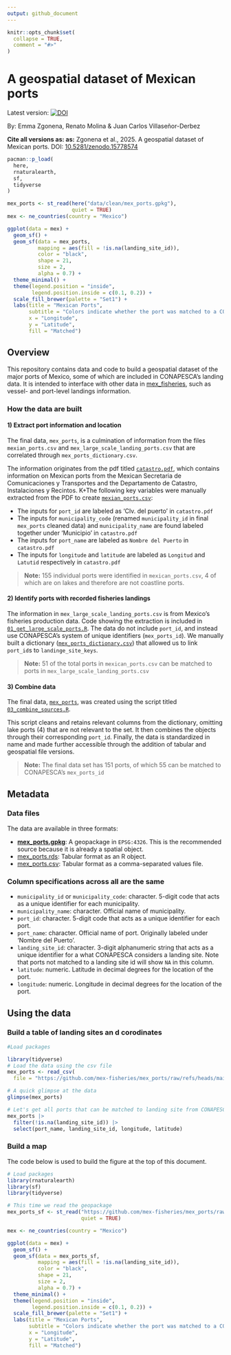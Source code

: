 ```yaml
---
output: github_document
---
```


<!-- README.md is generated from README.Rmd. Please edit that file -->

```r
knitr::opts_chunk$set(
  collapse = TRUE,
  comment = "#>"
)
```

# A geospatial dataset of Mexican ports
Latest version: [![DOI](https://zenodo.org/badge/DOI/10.5281/zenodo.16942285.svg)](https://doi.org/10.5281/zenodo.16942285)

By: Emma Zgonena, Renato Molina & Juan Carlos Villaseñor-Derbez

**Cite all versions as: as:** Zgonena et al., 2025. A geospatial dataset of Mexican ports. DOI: [10.5281/zenodo.15778574](https://zenodo.org/records/15778575#:~:text=10.5281/zenodo.15778574)

```r
pacman::p_load(
  here,
  rnaturalearth,
  sf,
  tidyverse
)

mex_ports <- st_read(here("data/clean/mex_ports.gpkg"),
                     quiet = TRUE)
mex <- ne_countries(country = "Mexico")

ggplot(data = mex) +
  geom_sf() +
  geom_sf(data = mex_ports,
          mapping = aes(fill = !is.na(landing_site_id)),
          color = "black",
          shape = 21,
          size = 2,
          alpha = 0.7) +
  theme_minimal() +
  theme(legend.position = "inside",
        legend.position.inside = c(0.1, 0.2)) +
  scale_fill_brewer(palette = "Set1") +
  labs(title = "Mexican Ports",
       subtitle = "Colors indicate whether the port was matched to a CONAPESCA landing site",
       x = "Longitude",
       y = "Latitude",
       fill = "Matched")
```

## Overview

This repository contains data and code to build a geospatial dataset of the major ports of Mexico, some of which are included in CONAPESCA's landing data. It is intended to interface with other data in [mex_fisheries](https://github.com/jcvdav/mex_fisheries), such as vessel- and port-level landings information.

### How the data are built

#### 1) Extract port information and location

The final data, `mex_ports`, is a culmination of information from the files `mexian_ports.csv` and `mex_large_scale_landing_ports.csv` that are correlated through `mex_ports_dictionary.csv`.

The information originates from the pdf titled [`catastro.pdf`](/data/raw/catastro.pdf), which contains information on Mexican ports from the Mexican Secretaria de Comunicaciones y Transportes and the Departamento de Catastro, Instalaciones y Recintos. K+The following key variables were manually extracted from the PDF to create [`mexian_ports.csv`](/data/raw/mexian_ports.csv): 

- The inputs for `port_id` are labeled as 'Clv. del puerto' in `catastro.pdf`
- The inputs for `municipality_code` (renamed `municipality_id` in final `mex_ports` cleaned data) and `municipality_name` are found labeled together under 'Municipio' in `catastro.pdf`
- The inputs for `port_name` are labeled as `Nombre del Puerto` in `catastro.pdf`
- The inputs for `longitude` and `latitude` are labeled as `Longitud` and `Latutid` respectively in `catastro.pdf`

> **Note:** 155 individual ports were identified in `mexican_ports.csv`, 4 of which are on lakes and therefore are not coastline ports. 

#### 2) Identify ports with recorded fisheries landings

The information in `mex_large_scale_landing_ports.csv` is from Mexico’s fisheries production data. Code showing the extraction is included in [`01_get_large_scale_ports.R`](/scripts/01_get_large_scale_ports.R). The data do not include `port_id`, and instead use CONAPESCA's system of unique identifiers (`mex_ports_id`). We manually built a dictionary ([`mex_ports_dictionary.csv`](/data/raw/mex_ports_dictionary.csv)) that allowed us to link `port_id`s to `landinge_site_keys`.

> **Note:** 51 of the total ports in `mexican_ports.csv` can be matched to ports in `mex_large_scale_landing_ports.csv`

#### 3) Combine data

The final data, [`mex_ports`](/data/clean/), was created using the script titled [`03_combine_sources.R`](/scripts/03_combine_sources.R). 

This script cleans and retains relevant columns from the dictionary, omitting lake ports (4) that are not relevant to the set. It then combines the objects through their corresponding `port_id`. Finally, the data is standardized in name and made further accessible through the addition of tabular and geospatial file versions. 

> **Note:** The final data set has 151 ports, of which 55 can be matched to CONAPESCA's `mex_ports_id`

## Metadata

### Data files

The data are available in three formats:

- **[mex_ports.gpkg](https://github.com/mex-fisheries/mex_ports/raw/refs/heads/main/data/clean/mex_ports.gpkg)**: A geopackage in `EPSG:4326`. This is the recommended source because it is already a spatial object.
- [mex_ports.rds](https://github.com/mex-fisheries/mex_ports/raw/refs/heads/main/data/clean/mex_ports.rds): Tabular format as an R object.
- [mex_ports.csv](https://github.com/mex-fisheries/mex_ports/raw/refs/heads/main/data/clean/mex_ports.csv): Tabular format as a comma-separated values file.

### Column specifications across all are the same

- `municipality_id` or `municipality_code`: character. 5-digit code that acts as a unique identifier for each municipality. 
- `municipality_name`: character. Official name of municipality. 
- `port_id`: character. 5-digit code that acts as a unique identifier for each port. 
- `port_name`: character. Official name of port. Originally labeled under ‘Nombre del Puerto’.
- `landing_site_id`: character. 3-digit alphanumeric string that acts as a unique identifier for a what CONAPESCA considers a landing site. Note that ports not matched to a landing site id will show `NA` in this column.
- `latitude`: numeric. Latitude in decimal degrees for the location of the port.
- `longitude`: numeric. Longitude in decimal degrees for the location of the port.

## Using the data

### Build a table of landing sites an d corodinates

```r
#Load packages

library(tidyverse)
# Load the data using the csv file
mex_ports <- read_csv(
  file = "https://github.com/mex-fisheries/mex_ports/raw/refs/heads/main/data/clean/mex_ports.csv") # You can read the rds file using read_RDS(url("url/to/file.rds"))

# A quick glimpse at the data
glimpse(mex_ports)

# Let's get all ports that can be matched to landing site from CONAPESCA's data
mex_ports |> 
  filter(!is.na(landing_site_id)) |> 
  select(port_name, landing_site_id, longitude, latitude)
```

### Build a map

The code below is used to build the figure at the top of this document.

```r
# Load packages
library(rnaturalearth)
library(sf)
library(tidyverse)

# This time we read the geopackage
mex_ports_sf <- st_read("https://github.com/mex-fisheries/mex_ports/raw/refs/heads/main/data/clean/mex_ports.gpkg",
                        quiet = TRUE)

mex <- ne_countries(country = "Mexico")

ggplot(data = mex) +
  geom_sf() +
  geom_sf(data = mex_ports_sf,
          mapping = aes(fill = !is.na(landing_site_id)),
          color = "black",
          shape = 21,
          size = 2,
          alpha = 0.7) +
  theme_minimal() +
  theme(legend.position = "inside",
        legend.position.inside = c(0.1, 0.2)) +
  scale_fill_brewer(palette = "Set1") +
  labs(title = "Mexican Ports",
       subtitle = "Colors indicate whether the port was matched to a CONAPESCA landing site",
       x = "Longitude",
       y = "Latitude",
       fill = "Matched")
```

